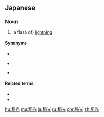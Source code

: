 ==Japanese==
{{ja-kanjitab|いな|ひかり|r=y|k2=びかり|yomi=kun}}

===Noun===
{{ja-noun|いなびかり}}

# (a flash of) [[lightning]]

====Synonyms====
* {{ja-r|雷光|らいこう}}
* {{ja-r|雷|かみなり}}, {{ja-r|雷|いかづち}}
* {{ja-r|稲妻|いなづま}}

====Related terms====
* {{ja-r|雷鳴|らいめい|gloss=[[thunderclap]]}}
* {{ja-r|落雷|らくらい|gloss=a strike of [[lightning]]}}

[[hu:稲光]]
[[mg:稲光]]
[[ja:稲光]]
[[ru:稲光]]
[[chr:稲光]]
[[zh:稲光]]